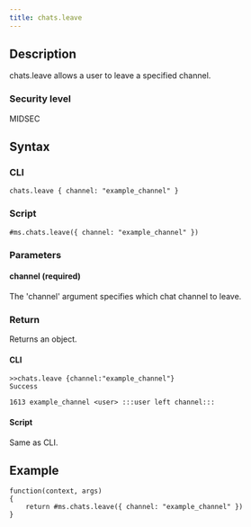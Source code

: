```yaml
---
title: chats.leave
---
```


## Description

chats.leave allows a user to leave a specified channel.

### Security level

MIDSEC

## Syntax

### CLI

```
chats.leave { channel: "example_channel" }
```

### Script

```
#ms.chats.leave({ channel: "example_channel" })
```

### Parameters

#### channel (required)

The 'channel' argument specifies which chat channel to leave.

### Return

Returns an object.

#### CLI

```
>>chats.leave {channel:"example_channel"}
Success

1613 example_channel <user> :::user left channel:::
```

#### Script

Same as CLI.

## Example

```
function(context, args)
{
	return #ms.chats.leave({ channel: "example_channel" })
}

```
